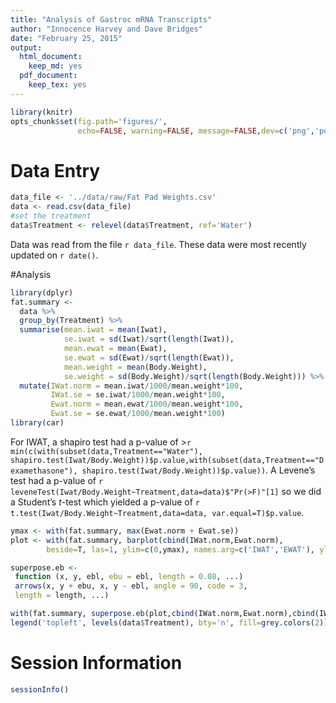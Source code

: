 ```yaml
---
title: "Analysis of Gastroc mRNA Transcripts"
author: "Innocence Harvey and Dave Bridges"
date: "February 25, 2015"
output:
  html_document:
    keep_md: yes
  pdf_document:
    keep_tex: yes
---
```


```r
library(knitr)
opts_chunk$set(fig.path='figures/',
               echo=FALSE, warning=FALSE, message=FALSE,dev=c('png','pdf'))
```

# Data Entry


```r
data_file <- '../data/raw/Fat Pad Weights.csv'
data <- read.csv(data_file)
#set the treatment
data$Treatment <- relevel(data$Treatment, ref='Water')
```

Data was read from the file `r data_file`.  These data were most recently updated on `r date()`.

#Analysis

```r
library(dplyr)
fat.summary <- 
  data %>%
  group_by(Treatment) %>%
  summarise(mean.iwat = mean(Iwat),
            se.iwat = sd(Iwat)/sqrt(length(Iwat)),
            mean.ewat = mean(Ewat),
            se.ewat = sd(Ewat)/sqrt(length(Ewat)),
            mean.weight = mean(Body.Weight),
            se.weight = sd(Body.Weight)/sqrt(length(Body.Weight))) %>%
  mutate(IWat.norm = mean.iwat/1000/mean.weight*100,
         IWat.se = se.iwat/1000/mean.weight*100,
         Ewat.norm = mean.ewat/1000/mean.weight*100,
         Ewat.se = se.ewat/1000/mean.weight*100)
library(car)
```


For IWAT, a shapiro test had a p-value of >`r min(c(with(subset(data,Treatment=="Water"), shapiro.test(Iwat/Body.Weight))$p.value,with(subset(data,Treatment=="Dexamethasone"), shapiro.test(Iwat/Body.Weight))$p.value))`.  A Levene's test had a p-value of `r leveneTest(Iwat/Body.Weight~Treatment,data=data)$"Pr(>F)"[1]` so we did a Student's *t*-test which yielded a p-value of `r t.test(Iwat/Body.Weight~Treatment,data=data, var.equal=T)$p.value`.

```r
ymax <- with(fat.summary, max(Ewat.norm + Ewat.se))
plot <- with(fat.summary, barplot(cbind(IWat.norm,Ewat.norm), 
        beside=T, las=1, ylim=c(0,ymax), names.arg=c('IWAT','EWAT'), ylab="Percent of Body Weight"))

superpose.eb <- 
 function (x, y, ebl, ebu = ebl, length = 0.08, ...) 
 arrows(x, y + ebu, x, y - ebl, angle = 90, code = 3, 
 length = length, ...)

with(fat.summary, superpose.eb(plot,cbind(IWat.norm,Ewat.norm),cbind(IWat.se,Ewat.se)))
legend('topleft', levels(data$Treatment), bty='n', fill=grey.colors(2))
```


# Session Information

```r
sessionInfo()
```